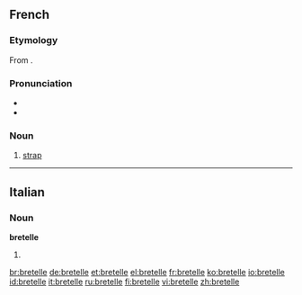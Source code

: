 ==French==
===Etymology===
From {{etyl|goh|fr}} {{term|brittil}}.

===Pronunciation===
*{{IPA|/bʁətɛl/|lang=fr}}
* {{audio|Fr-bretelle.ogg|Audio}}

===Noun===
{{fr-noun|f}}

# [[strap]]

----

==Italian==

===Noun===
'''bretelle''' {{f}}

# {{plural of|bretella|lang=it}}

[[br:bretelle]]
[[de:bretelle]]
[[et:bretelle]]
[[el:bretelle]]
[[fr:bretelle]]
[[ko:bretelle]]
[[io:bretelle]]
[[id:bretelle]]
[[it:bretelle]]
[[ru:bretelle]]
[[fi:bretelle]]
[[vi:bretelle]]
[[zh:bretelle]]